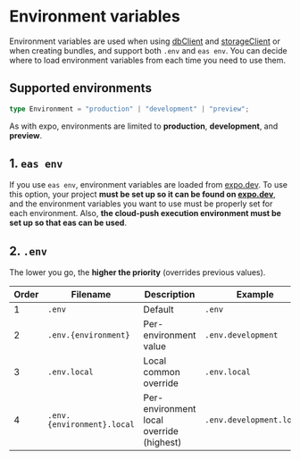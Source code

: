 # Environment variables

Environment variables are used when using [dbClient](/guide/6.cloud/2.dbClients.html) and [storageClient](/guide/6.cloud/1.storageClients.html) or when creating bundles, and support both `.env` and `eas env`.
You can decide where to load environment variables from each time you need to use them.

## Supported environments

```ts
type Environment = "production" | "development" | "preview";
```

As with expo, environments are limited to **production**, **development**, and **preview**.

## 1. `eas env`

If you use `eas env`, environment variables are loaded from [expo.dev](https://expo.dev). To use this option, your project **must be set up so it can be found on [expo.dev](https://expo.dev)**, and the environment variables you want to use must be properly set for each environment. Also, **the cloud-push execution environment must be set up so that eas can be used**.

## 2. `.env`

The lower you go, the **higher the priority** (overrides previous values).

| Order | Filename                   | Description                              | Example                  |
| ----- | -------------------------- | ---------------------------------------- | ------------------------ |
| 1     | `.env`                     | Default                                  | `.env`                   |
| 2     | `.env.{environment}`       | Per-environment value                    | `.env.development`       |
| 3     | `.env.local`               | Local common override                    | `.env.local`             |
| 4     | `.env.{environment}.local` | Per-environment local override (highest) | `.env.development.local` |
